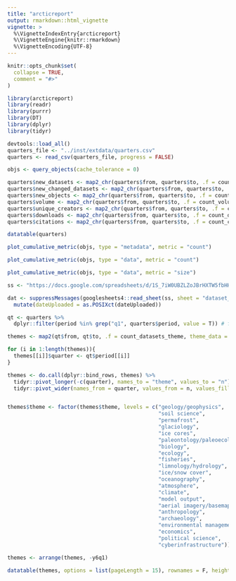 ```yaml
---
title: "arcticreport"
output: rmarkdown::html_vignette
vignette: >
  %\VignetteIndexEntry{arcticreport}
  %\VignetteEngine{knitr::rmarkdown}
  %\VignetteEncoding{UTF-8}
---
```


```r
knitr::opts_chunk$set(
  collapse = TRUE,
  comment = "#>"
)
```

```r
library(arcticreport)
library(readr)
library(purrr)
library(DT)
library(dplyr)
library(tidyr)
```

```r
devtools::load_all()
quarters_file <- "../inst/extdata/quarters.csv"
quarters <- read_csv(quarters_file, progress = FALSE)

objs <- query_objects(cache_tolerance = 0)
```

```r
quarters$new_datasets <- map2_chr(quarters$from, quarters$to, .f = count_new_datasets, objects = objs)
quarters$new_changed_datasets <- map2_chr(quarters$from, quarters$to, .f = count_new_and_changed_datasets, objects = objs)
quarters$new_objects <- map2_chr(quarters$from, quarters$to, .f = count_data_objects, objects = objs)
quarters$volume <- map2_chr(quarters$from, quarters$to, .f = count_volume, objects = objs)
quarters$unique_creators <- map2_chr(quarters$from, quarters$to, .f = count_creators, objects = objs)
quarters$downloads <- map2_chr(quarters$from, quarters$to, .f = count_downloads)
quarters$citations <- map2_chr(quarters$from, quarters$to, .f = count_citations)
```

```r
datatable(quarters)
```

```r
plot_cumulative_metric(objs, type = "metadata", metric = "count")
```

```r
plot_cumulative_metric(objs, type = "data", metric = "count")
```


```r
plot_cumulative_metric(objs, type = "data", metric = "size")
```

```r

ss <- "https://docs.google.com/spreadsheets/d/1S_7iW0UBZLZoJBrHXTW5fbHH-NOuOb6xLghraPA4Kf4/edit#gid=1479370118"

dat <- suppressMessages(googlesheets4::read_sheet(ss, sheet = "dataset_categorization", col_types = "c")) %>% 
  mutate(dateUploaded = as.POSIXct(dateUploaded))
```

```r

qt <- quarters %>% 
  dplyr::filter(period %in% grep("q1", quarters$period, value = T)) # filter for quarters of interest

themes <- map2(qt$from, qt$to, .f = count_datasets_theme, theme_data = dat)

for (i in 1:length(themes)){
  themes[[i]]$quarter <- qt$period[[i]]
}

themes <- do.call(dplyr::bind_rows, themes) %>% 
  tidyr::pivot_longer(-c(quarter), names_to = "theme", values_to = "n") %>% 
  tidyr::pivot_wider(names_from = quarter, values_from = n, values_fill = 0)


themes$theme <- factor(themes$theme, levels = c("geology/geophysics",
                                                "soil science",
                                                "permafrost",
                                                "glaciology",
                                                "ice cores",
                                                "paleontology/paleoecology",
                                                "biology",
                                                "ecology",
                                                "fisheries",
                                                "limnology/hydrology",
                                                "ice/snow cover",
                                                "oceanography",
                                                "atmosphere",
                                                "climate",
                                                "model output",
                                                "aerial imagery/basemaps",
                                                "anthropology",
                                                "archaeology",
                                                "environmental management",
                                                "economics",
                                                "political science",
                                                "cyberinfrastructure"))

themes <- arrange(themes, -y6q1)

datatable(themes, options = list(pageLength = 15), rownames = F, height = 3000)
```


